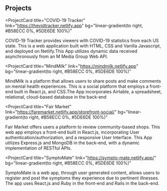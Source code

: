 ## Projects

<ProjectCard
  title="COVID-19 Tracker"
  link="https://thevidtracker.netlify.app"
  bg="linear-gradient(to right, #B58ECC 0%, #5DE6DE
 100%)"
>
  COVID-19 Tracker provides viewers with COVID-19 statistics from each US state. This is a web application built with HTML, CSS and Vanilla Javascript, and deployed on Netlify.This App utilizes dynamic data received asynchronously from an M Media Group Web API.
</ProjectCard>

<ProjectCard
  title="MindMilk"
  link="https://mindmilk.netlify.app"
  bg="linear-gradient(to right, #B58ECC 0%, #5DE6DE
 100%)"
>
  MindMilk is a platform that allows users to share posts and make comments on mental health experiences. This is a social platform that employs a front-end built in React.js, and CSS.The App incorporates Airtable, a spreadsheet, relational, cloud-based database in the back-end 
</ProjectCard>

<ProjectCard
  title="Fair Market"
  link="https://faremarket.netlify.app/storefront-social/"
  bg="linear-gradient(to right, #B58ECC 0%, #5DE6DE
 100%)"
>
  Fair Market offers users a platform to review community-based shops. This web app employs a front-end built in React.js, incorporating User authentication/authorization, and a responsive User Interface. This App utilizes Express.js and MongoDB in the back-end, with a dynamic implementation of RESTful APIs.
</ProjectCard>

<ProjectCard
  title="SymptoMate"
  link="https://sympto-mate.netlify.app/"
  bg="linear-gradient(to right, #B58ECC 0%, #5DE6DE
 100%)"
>
  SymptoMate is a web app, through user generated content, allows users to register and post the symptoms they experience due to pertinent illnesses. The app uses React.js and Ruby in the front-end and Rails in the back-end. 
</ProjectCard>
